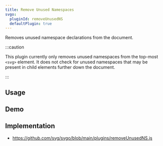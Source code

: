 ```yaml
---
title: Remove Unused Namespaces
svgo:
  pluginId: removeUnusedNS
  defaultPlugin: true
---
```


Removes unused namespace declarations from the document.

:::caution

This plugin currently only removes unused namespaces from the top-most `<svg>` element. It does not check for unused namespaces that may be present in child elements further down the document.

:::

## Usage

<PluginUsage />

## Demo

<PluginDemo />

## Implementation

- https://github.com/svg/svgo/blob/main/plugins/removeUnusedNS.js
